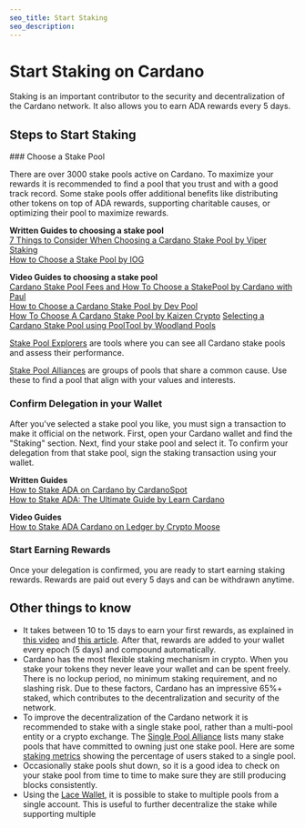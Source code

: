 ```yaml
---
seo_title: Start Staking
seo_description: 
---
```



# Start Staking on Cardano 

Staking is an important contributor to the security and decentralization of the Cardano network. It also allows you to earn ADA rewards every 5 days. 

## Steps to Start Staking 
<Steps>
### Choose a Stake Pool

There are over 3000 stake pools active on Cardano. To maximize your rewards it is recommended to find a pool that you trust and with a good track record. Some stake pools offer additional benefits like distributing other tokens on top of ADA rewards, supporting charitable causes, or optimizing their pool to maximize rewards. 

**Written Guides to choosing a stake pool**  
[7 Things to Consider When Choosing a Cardano Stake Pool by Viper Staking](https://viperstaking.com/ada-pools/choosing-a-pool/)  
[How to Choose a Stake Pool by IOG](https://iohk.zendesk.com/hc/en-us/articles/900002174303-How-to-choose-a-stake-pool)

**Video Guides to choosing a stake pool**  
[Cardano Stake Pool Fees and How To Choose a StakePool by Cardano with Paul](https://www.youtube.com/watch?v=ksdVA15meHw)  
[How to Choose a Cardano Stake Pool by Dev Pool](https://www.youtube.com/watch?v=h3Eh8WCE5RA)  
[How To Choose A Cardano Stake Pool by Kaizen Crypto](https://www.youtube.com/watch?v=y6Eo8xBYqoA)
[Selecting a Cardano Stake Pool using PoolTool by Woodland Pools](https://www.youtube.com/watch?v=wF0adviOgSs)

[Stake Pool Explorers]() are tools where you can see all Cardano stake pools and assess their performance. 

[Stake Pool Alliances]() are groups of pools that share a common cause. Use these to find a pool that align with your values and interests.

### Confirm Delegation in your Wallet

After you've selected a stake pool you like, you must sign a transaction to make it official on the network. First, open your Cardano wallet and find the "Staking" section. Next, find your stake pool and select it. To confirm your delegation from that stake pool, sign the staking transaction using your wallet. 

**Written Guides**  
[How to Stake ADA on Cardano by CardanoSpot](https://cardanospot.io/news/how-to-stake-ada-on-cardano-a-guide-0)  
[How to Stake ADA: The Ultimate Guide by Learn Cardano](https://learncardano.io/how-to-easily-stake-ada-cardano-stake-pool/)

**Video Guides**  
[How to Stake ADA Cardano on Ledger by Crypto Moose](https://www.youtube.com/watch?v=EUkV5aEoGc4)

### Start Earning Rewards

Once your delegation is confirmed, you are ready to start earning staking rewards. Rewards are paid out every 5 days and can be withdrawn anytime. 
</Steps>

## Other things to know
- It takes between 10 to 15 days to earn your first rewards, as explained in [this video](https://www.youtube.com/watch?v=eI-cN3itXVo) and [this article](https://medium.com/@cryptofay/When-will-i-get-cardano-staking-rewards-timeline-55db6c077caa). After that, rewards are added to your wallet every epoch (5 days) and compound automatically.
- Cardano has the most flexible staking mechanism in crypto. When you stake your tokens they never leave your wallet and can be spent freely. There is no lockup period, no minimum staking requirement, and no slashing risk. Due to these factors, Cardano has an impressive 65%+ staked, which contributes to the decentralization and security of the network.
- To improve the decentralization of the Cardano network it is recommended to stake with a single stake pool, rather than a multi-pool entity or a crypto exchange. The [Single Pool Alliance](https://singlepoolalliance.net/) lists many stake pools that have committed to owning just one stake pool. Here are some [staking metrics](https://cexplorer.io/groups) showing the percentage of users staked to a single pool. 
- Occasionally stake pools shut down, so it is a good idea to check on your stake pool from time to time to make sure they are still producing blocks consistently.  
- Using the [Lace Wallet](https://www.lace.io/), it is possible to stake to multiple pools from a single account. This is useful to further decentralize the stake while supporting multiple 
